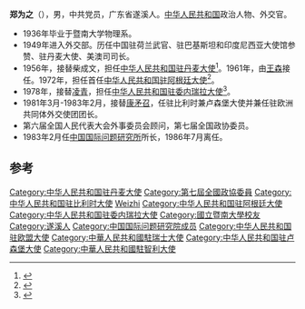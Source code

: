'''郑为之'''（{{bd|1914年||1993年|12月26日|}}），男，中共党员，广东省遂溪人。[[中华人民共和国|中华人民共和国]]政治人物、外交官。

*1936年毕业于暨南大学物理系。
* 1949年进入外交部。历任中国驻荷兰武官、驻巴基斯坦和印度尼西亚大使馆参赞、驻丹麦大使、美澳司司长。
* 1956年，接替柴成文，担任[[中国驻丹麦大使列表|中华人民共和国驻丹麦大使]]<ref>{{cite web|author=中华人民共和国外交部|title=中国驻丹麦历任大使|url=http://www.mfa.gov.cn/chn/pds/ziliao/wjrw/2167/2172/t9251.htm
|publisher=中华人民共和国外交部|accessdate=2012-03-06}}</ref>。1961年，由[[王森|王森]]接任。1972年，担任首任[[中国驻阿根廷大使列表|中华人民共和国驻阿根廷大使]]<ref>{{cite web|author=中华人民共和国外交部|title=中国驻阿根廷历任大使|url=http://www.mfa.gov.cn/chn/pds/ziliao/wjrw/2167/2174/t9278.htm|publisher=中华人民共和国外交部|accessdate=2012-03-09}}</ref>。
* 1978年，接替[[凌青|凌青]]，担任[[中国驻委内瑞拉大使列表|中华人民共和国驻委内瑞拉大使]]<ref>{{cite web|author=中华人民共和国外交部|title=中国驻委内瑞拉历任大使|url=http://www.mfa.gov.cn/chn/pds/ziliao/wjrw/2167/2174/t9293.htm|publisher=中华人民共和国外交部|accessdate=2012-03-09}}</ref>。
* 1981年3月-1983年2月，接替[[康矛召|康矛召]]，任驻比利时兼卢森堡大使并兼任驻欧洲共同体外交使团团长。
* 第六届全国人民代表大会外事委员会顾问，第七届全国政协委员。
* 1983年2月任[[中国国际问题研究所|中国国际问题研究所]]所长，1986年7月离任。

== 参考 ==
{{reflist}}
{{start box}}
{{s-dip}}
{{succession box|[[柴成文|柴成文]]|[[王森_(外交官)|王森]]|[[中国驻丹麦大使列表|中华人民共和国驻丹麦大使]]|1956年6月-1961年4月}}
{{succession box|[[李清泉_(外交官)|李清泉]]|[[陳志方|陳志方]]|[[中國駐瑞士大使列表|中華人民共和國駐瑞士大使]]|1966年8月－1969年10月}}
{{succession box|首任|[[徐中夫|徐中夫]]|[[中国驻阿根廷大使列表|中华人民共和国驻阿根廷大使]]|1972年9月-1977年10月}}
{{succession box|[[凌青|凌青]]|[[卫永清|卫永清]]|[[中国驻委内瑞拉大使列表|中华人民共和国驻委内瑞拉大使]]|1978年5月-1981年2月}}
{{succession box|[[康矛召|康矛召]]|[[章曙|章曙]]|[[中国驻比利时大使列表|中华人民共和国驻比利时大使]]<br /><small>兼駐[[中國駐盧森堡大使列表|盧森堡]]</small>|1981年3月-1983年2月}}
{{end box}}

{{DEFAULTSORT: Zheng Weizhi}}
[[Category:中华人民共和国驻丹麦大使|Category:中华人民共和国驻丹麦大使]]
[[Category:第七屆全國政協委員|Category:第七屆全國政協委員]]
[[Category:中华人民共和国驻比利时大使|Category:中华人民共和国驻比利时大使]]
[[Category:郑姓|Weizhi]]
[[Category:中华人民共和国驻阿根廷大使|Category:中华人民共和国驻阿根廷大使]]
[[Category:中华人民共和国驻委内瑞拉大使|Category:中华人民共和国驻委内瑞拉大使]]
[[Category:國立暨南大學校友|Category:國立暨南大學校友]]
[[Category:遂溪人|Category:遂溪人]]
[[Category:中国国际问题研究院成员|Category:中国国际问题研究院成员]]
[[Category:中华人民共和国驻欧盟大使|Category:中华人民共和国驻欧盟大使]]
[[Category:中華人民共和國駐瑞士大使|Category:中華人民共和國駐瑞士大使]]
[[Category:中华人民共和国驻卢森堡大使|Category:中华人民共和国驻卢森堡大使]]
[[Category:中華人民共和國駐智利大使|Category:中華人民共和國駐智利大使]]